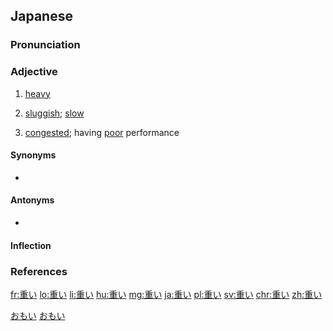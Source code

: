 ==Japanese==
{{ja-kanjitab|おも|yomi=kun}}

===Pronunciation===
{{ja-pron|おもい|acc=0|acc_ref=SMK2,NHK}}

===Adjective===
{{ja-adj|infl=i|おもい}}

# [[heavy]]
# {{lb|ja|of computers}} [[sluggish]]; [[slow]]
# {{lb|ja|of|computer networks}} [[congested]]; having [[poor]] performance

====Synonyms====
* {{ja-r|重たい|おもたい}}

====Antonyms====
* {{sense|heavy}} {{ja-r|軽い|かるい}}

====Inflection====
{{ja-i|おも}}

===References===
<references/>

[[Category:Japanese basic words|おもい]]
[[Category:ja:Networking|おもい]]

[[fr:重い]]
[[lo:重い]]
[[li:重い]]
[[hu:重い]]
[[mg:重い]]
[[ja:重い]]
[[pl:重い]]
[[sv:重い]]
[[chr:重い]]
[[zh:重い]]